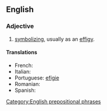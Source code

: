 ==English==

===Adjective===
{{infl|en|adjective|head=[[in]] [[effigy]]}}

# {{idiom}} [[symbolize|symbolizing]], usually as an [[effigy]].

====Translations====
* French: {{t+|fr|effigie}}
* Italian: {{t+|it|effigie}}
* Portuguese: [[efígie]]
* Romanian: {{t-|ro|efigie}}
* Spanish: {{t+|es|efigie}}

[[Category:English prepositional phrases]]